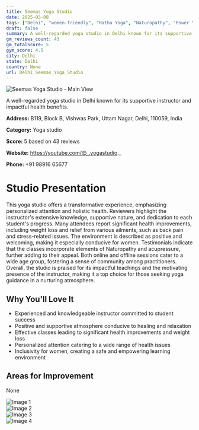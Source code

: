 ```yaml
---
title: Seemas Yoga Studio
date: 2025-03-08
tags: ["Delhi", "women-friendly", "Hatha Yoga", "Naturopathy", "Power Yoga", "supportive atmosphere", "focus on health", "Delhi"]  
draft: false
summary: A well-regarded yoga studio in Delhi known for its supportive instructor and impactful health benefits.
gm_reviews_count: 43
gm_totalScore: 5
gym_score: 4.5
city: Delhi
state: Delhi
country: None
url: Delhi_Seemas_Yoga_Studio
---
```


<div className="aspect-[16/9] relative my-8">
  <img 
    src="https://lh5.googleusercontent.com/p/AF1QipOSlHjqcnFeaLl5JeS1hQSSOKuwN8FAQlC0QjUa=w1920-h1080-k-no"
    alt="Seemas Yoga Studio - Main View"
    className="object-cover absolute inset-0 w-full h-full rounded-lg"
  />
</div>

A well-regarded yoga studio in Delhi known for its supportive instructor and impactful health benefits.

**Address:** B119, Block B, Vishwas Park, Uttam Nagar, Delhi, 110059, India

**Category:** Yoga studio

**Score:** 5 based on 43 reviews

**Website:** https://youtube.com/@_.yogastudio._

**Phone:** +91 98916 65677

# Studio Presentation

This yoga studio offers a transformative experience, emphasizing personalized attention and holistic health. Reviewers highlight the instructor's extensive knowledge, supportive nature, and dedication to each student's progress. Many attendees report significant health improvements, including weight loss and relief from various ailments, such as back pain and stress-related issues. The environment is described as positive and welcoming, making it especially conducive for women. Testimonials indicate that the classes incorporate elements of Naturopathy and acupressure, further adding to their appeal. Both online and offline sessions cater to a wide age group, fostering a sense of community among practitioners. Overall, the studio is praised for its impactful teachings and the motivating presence of the instructor, making it a top choice for those seeking yoga guidance in a nurturing atmosphere.



## Why You'll Love It

- Experienced and knowledgeable instructor committed to student success
- Positive and supportive atmosphere conducive to healing and relaxation
- Effective classes leading to significant health improvements and weight loss
- Personalized attention catering to a wide range of health issues
- Inclusivity for women, creating a safe and empowering learning environment

## Areas for Improvement

None

<div className="grid grid-cols-1 xl:grid-cols-2 gap-4 my-8">
<div className="aspect-[4/3] relative"><img src="https://lh3.googleusercontent.com/p/AF1QipOLr_P4xEaSQnCbTO9FvUVK6arrbM_uOep3SuAT=w1920-h1080-k-no" alt="Image 1" className="object-cover absolute inset-0 w-full h-full rounded-lg" /></div>
<div className="aspect-[4/3] relative"><img src="https://lh5.googleusercontent.com/p/AF1QipM6mLwE7_4g1VooRs0FzSORTkTOW0MsKcxh-Oay=w1920-h1080-k-no" alt="Image 2" className="object-cover absolute inset-0 w-full h-full rounded-lg" /></div>
<div className="aspect-[4/3] relative"><img src="https://lh5.googleusercontent.com/p/AF1QipPax1wIOn0bU9ShXjo-REKD_j-Gfv7y1arkiJxF=w1920-h1080-k-no" alt="Image 3" className="object-cover absolute inset-0 w-full h-full rounded-lg" /></div>
<div className="aspect-[4/3] relative"><img src="https://lh5.googleusercontent.com/p/AF1QipOkNCZbvj33StBy120rUAzorKVNRhZ_cWHp89l-=w1920-h1080-k-no" alt="Image 4" className="object-cover absolute inset-0 w-full h-full rounded-lg" /></div>
</div>